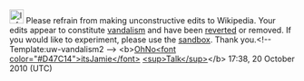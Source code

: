 <article id="29275548" title=User talk:Lightlyhumoredsn>
	<talkpage id="29275548" title="User talk:Lightlyhumoredsn">
[[File:Information.svg|25px]] Please refrain from making unconstructive edits to Wikipedia. Your edits appear to constitute [[Wikipedia:Vandalism|vandalism]] and have been [[Help:Reverting|reverted]] or removed. If you would like to experiment, please use the [[Wikipedia:Sandbox|sandbox]]. Thank you.&lt;!-- Template:uw-vandalism2 --&gt; &lt;b&gt;[[User:Ohnoitsjamie|OhNo&lt;font color=&quot;#D47C14&quot;&gt;itsJamie&lt;/font&gt;]] [[User talk:Ohnoitsjamie|&lt;sup&gt;Talk&lt;/sup&gt;]]&lt;/b&gt; 17:38, 20 October 2010 (UTC)
	</talkpage>
</article>
